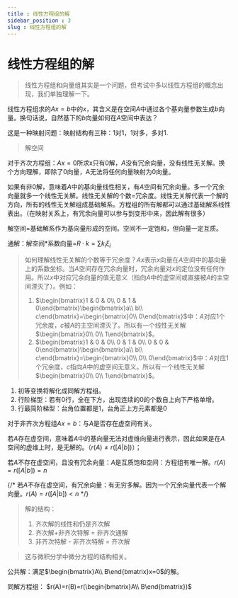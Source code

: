 ```yaml
---
title : 线性方程组的解
sidebar_position : 3
slug : 线性方程组的解
---
```



# 线性方程组的解

> 线性方程组和向量组其实是一个问题，但考试中多以线性方程组的概念出现，我们单独理解一下。


线性方程组求的$Ax=b$中的$x$，其含义是在空间$A$中通过各个基向量参数生成$b$向量。换句话说，自然基下的$b$向量如何在$A$空间中表达？

这是一种映射问题：映射结构有三种：1对1，1对多，多对1.

> 解空间


对于齐次方程组：$Ax=0$所求x只有0解，$A$没有冗余向量，没有线性无关解。换个方向理解，即除了0向量，A无法将任何向量映射为0向量。

如果有非0解，意味着$A$中的基向量线性相关，有$A$空间有冗余向量。多一个冗余向量就多一个线性无关解。线性无关解的个数=冗余度。线性无关解代表一个解的方向，所有的线性无关解组成基础解系。方程组的所有解都可以通过基础解系线性表出。（在映射关系上，有冗余向量可以参与到变形中来，因此解有很多）

解空间=基础解系作为基向量形成的空间。空间不一定饱和，但向量一定互质。

通解：解空间*系数向量=$R\cdot k=\sum k_{i}\xi_{i}$

> 如何理解线性无关解的个数等于冗余度？$Ax$表示$x$向量在$A$空间中的基向量上的系数坐标。当$A$空间存在冗余向量时，冗余向量对$x$的定位没有任何作用。所以$x$中对应冗余向量的值无意义（指向$A$中的虚空间或直接被$A$的主空间湮灭了）。例如：
>  
> 1. $\begin{bmatrix}1 & 0 & 0\\ 0 & 1 & 0\end{bmatrix}\begin{bmatrix}a\\ b\\ c\end{bmatrix}=\begin{bmatrix}0\\ 0\end{bmatrix}$中：$A$对应1个冗余度，$c$被$A$的主空间湮灭了。所以有一个线性无关解$\begin{bmatrix}0\\ 0\\ 1\end{bmatrix}$。
> 2. $\begin{bmatrix}1 & 0 & 0\\ 0 & 1 & 0\\ 0 & 0 & 0\end{bmatrix}\begin{bmatrix}a\\ b\\ c\end{bmatrix}=\begin{bmatrix}0\\ 0\\ 0\end{bmatrix}$中：$A$对应1个冗余度，$c$指向$A$中的虚空间无意义。所以有一个线性无关解$\begin{bmatrix}0\\ 0\\ 1\end{bmatrix}$。


1.  初等变换将解化成同解方程组。 
   1. 行阶梯型：若有0行，全在下方，出现连续的0的个数自上向下严格单增。
   2. 行最简阶梯型：台角位置都是1，台角正上方元素都是0

对于非齐次方程组$Ax=b$：与$A$是否存在虚空间有关。

若$A$存在虚空间，意味着$A$中的基向量无法对虚维向量进行表示，因此如果是在$A$空间的虚维上时，是无解的。（$r(A)\ne r([A|b])$）；

若$A$不存在虚空间，且没有冗余向量：$A$是互质饱和空间：方程组有唯一解。$r(A)= r([A|b])=n$

{/* 若$A$不存在虚空间，有冗余向量：有无穷多解。因为一个冗余向量代表一个解向量。$r(A)= r([A|b])<n$ */}

> 解的结构：
>  
> 1. 齐次解的线性和仍是齐次解
> 2. 齐次解+非齐次特解 = 非齐次通解
> 3. 非齐次特解 - 非齐次特解 = 齐次解


> 这与微积分学中微分方程的结构相关。


公共解：满足$\begin{bmatrix}A\\ B\end{bmatrix}x=0$的解。

同解方程组： $r(A)=r(B)=r(\begin{bmatrix}A\\ B\end{bmatrix})$

‍